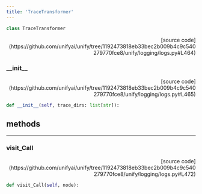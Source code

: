 ```yaml
---
title: 'TraceTransformer'
---
```


```python
class TraceTransformer
```

<p align="right">[source code](https://github.com/unifyai/unify/tree/1192473818eb33bec2b009b4c9c540279770fce8/unify/logging/logs.py#L464)</p>



### \_\_init\_\_

<p align="right">[source code](https://github.com/unifyai/unify/tree/1192473818eb33bec2b009b4c9c540279770fce8/unify/logging/logs.py#L465)</p>

```python
def __init__(self, trace_dirs: list[str]):
```



## methods

---

### visit\_Call

<p align="right">[source code](https://github.com/unifyai/unify/tree/1192473818eb33bec2b009b4c9c540279770fce8/unify/logging/logs.py#L472)</p>

```python
def visit_Call(self, node):
```

